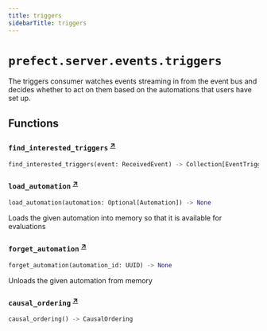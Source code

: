 ```yaml
---
title: triggers
sidebarTitle: triggers
---
```


# `prefect.server.events.triggers`



The triggers consumer watches events streaming in from the event bus and decides whether
to act on them based on the automations that users have set up.


## Functions

### `find_interested_triggers` <sup><a href="https://github.com/PrefectHQ/prefect/blob/main/src/prefect/server/events/triggers.py#L658" target="_blank">↗</a></sup>

```python
find_interested_triggers(event: ReceivedEvent) -> Collection[EventTrigger]
```

### `load_automation` <sup><a href="https://github.com/PrefectHQ/prefect/blob/main/src/prefect/server/events/triggers.py#L663" target="_blank">↗</a></sup>

```python
load_automation(automation: Optional[Automation]) -> None
```


Loads the given automation into memory so that it is available for evaluations


### `forget_automation` <sup><a href="https://github.com/PrefectHQ/prefect/blob/main/src/prefect/server/events/triggers.py#L681" target="_blank">↗</a></sup>

```python
forget_automation(automation_id: UUID) -> None
```


Unloads the given automation from memory


### `causal_ordering` <sup><a href="https://github.com/PrefectHQ/prefect/blob/main/src/prefect/server/events/triggers.py#L1002" target="_blank">↗</a></sup>

```python
causal_ordering() -> CausalOrdering
```
